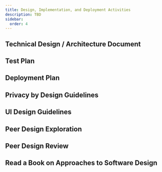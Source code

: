 ```yaml
---
title: Design, Implementation, and Deployment Activities
description: TBD
sidebar:
  order: 4
---
```


## Technical Design / Architecture Document

## Test Plan

## Deployment Plan

## Privacy by Design Guidelines

## UI Design Guidelines

## Peer Design Exploration

## Peer Design Review

## Read a Book on Approaches to Software Design